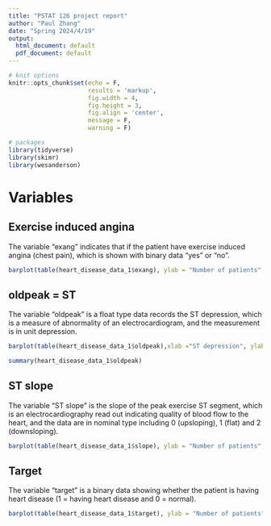---
title: "PSTAT 126 project report"
author: "Paul Zhang"
date: "Spring 2024/4/19"
output:
  html_document: default
  pdf_document: default
---

```{r setup, include=FALSE}
# knit options
knitr::opts_chunk$set(echo = F,
                      results = 'markup',
                      fig.width = 4,
                      fig.height = 3,
                      fig.align = 'center',
                      message = F,
                      warning = F)

# packages
library(tidyverse)
library(skimr)
library(wesanderson)

```

# Variables

## Exercise induced angina
The variable "exang" indicates that if the patient have exercise induced angina (chest pain), which is shown with binary data "yes" or "no".
```{r}
barplot(table(heart_disease_data_1$exang), ylab = "Number of patients", main="Exercise induced angina")
```

## oldpeak = ST
The variable "oldpeak" is a float type data records the ST depression, which is a measure of abnormality of an electrocardiogram, and the measurement is in unit depression. 
```{r}
barplot(table(heart_disease_data_1$oldpeak),xlab ="ST depression", ylab = "Number of patients", main="oldpeak = ST")
```
```{r}
summary(heart_disease_data_1$oldpeak)
```
## ST slope
The variable "ST slope" is the slope of the peak exercise ST segment, which is an electrocardiography read out indicating quality of blood flow to the heart, and the data are in nominal type including 0 (upsloping), 1 (flat) and 2 (downsloping).
```{r}
barplot(table(heart_disease_data_1$slope), ylab = "Number of patients", main="ST slope")
```

## Target
The variable "target" is a binary data showing whether the patient is having heart disease (1 = having heart disease and 0 = normal).
```{r}
barplot(table(heart_disease_data_1$target), ylab = "Number of patients", main="Heart disease")
```





